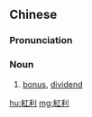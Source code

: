 {{also|红利}}
==Chinese==
{{zh-forms|s=红利}}

===Pronunciation===
{{zh-pron
|m=hónglì
|cat=n
}}

===Noun===
{{zh-noun}}

# [[bonus]], [[dividend]]

[[hu:紅利]]
[[mg:紅利]]